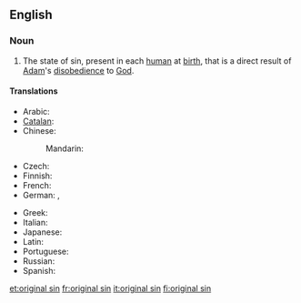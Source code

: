 {{wikipedia}}
==English==

===Noun===
{{en-noun|sg=[[original]] [[sin]]|-}}

# {{Christianity}} The state of sin, present in each [[human]] at [[birth]], that is a direct result of [[Adam]]'s [[disobedience]] to [[God]].

====Translations====
{{trans-top|state of sin that is a direct result of Adam's disobedience to God}}
* Arabic: {{t|ar|الخطيئة الأصلية|sc=Arab}}
* [[Catalan]]: {{t|ca|pecat original|m}}
* Chinese:
*: Mandarin: {{t|zh|原罪|tr=yuánzuì|sc=Hani}}
* Czech: {{t-|cs|prvotní hřích|m}}
* Finnish: {{t-|fi|perisynti}}
* French: {{t|fr|péché originel|m}}
* German: {{t-|de|Ursünde|f}}, {{t|de|Erbsünde|f}}
{{trans-mid}}
* Greek: {{t|el|προπατορικό αμάρτημα|n|tr=propatorikó amártima|sc=Grek}}
* Italian: {{t+|it|peccato originale|m}}
* Japanese: {{t|ja|原罪|tr=genzai|sc=Jpan}}
* Latin: {{t|la|peccatum originale|n}}
* Portuguese: {{t|pt|pecado original|m}}
* Russian: {{t|ru|первородный грех|m|sc=Cyrl|tr=pervoródnyj grex|alt=перворо́дный грех}}
* Spanish: {{t|es|pecado original|m}}
{{trans-bottom}}

[[et:original sin]]
[[fr:original sin]]
[[it:original sin]]
[[fi:original sin]]
